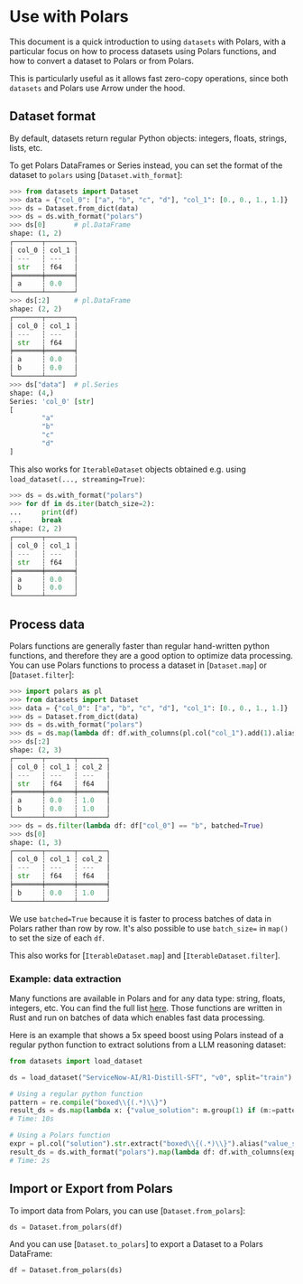# Use with Polars

This document is a quick introduction to using `datasets` with Polars, with a particular focus on how to process
datasets using Polars functions, and how to convert a dataset to Polars or from Polars.

This is particularly useful as it allows fast zero-copy operations, since both `datasets` and Polars use Arrow under the hood.

## Dataset format

By default, datasets return regular Python objects: integers, floats, strings, lists, etc.

To get Polars DataFrames or Series instead, you can set the format of the dataset to `polars` using [`Dataset.with_format`]:

```py
>>> from datasets import Dataset
>>> data = {"col_0": ["a", "b", "c", "d"], "col_1": [0., 0., 1., 1.]}
>>> ds = Dataset.from_dict(data)
>>> ds = ds.with_format("polars")
>>> ds[0]       # pl.DataFrame
shape: (1, 2)
┌───────┬───────┐
│ col_0 ┆ col_1 │
│ ---   ┆ ---   │
│ str   ┆ f64   │
╞═══════╪═══════╡
│ a     ┆ 0.0   │
└───────┴───────┘
>>> ds[:2]      # pl.DataFrame
shape: (2, 2)
┌───────┬───────┐
│ col_0 ┆ col_1 │
│ ---   ┆ ---   │
│ str   ┆ f64   │
╞═══════╪═══════╡
│ a     ┆ 0.0   │
│ b     ┆ 0.0   │
└───────┴───────┘
>>> ds["data"]  # pl.Series
shape: (4,)
Series: 'col_0' [str]
[
        "a"
        "b"
        "c"
        "d"
]
```

This also works for `IterableDataset` objects obtained e.g. using `load_dataset(..., streaming=True)`:

```py
>>> ds = ds.with_format("polars")
>>> for df in ds.iter(batch_size=2):
...     print(df)
...     break
shape: (2, 2)
┌───────┬───────┐
│ col_0 ┆ col_1 │
│ ---   ┆ ---   │
│ str   ┆ f64   │
╞═══════╪═══════╡
│ a     ┆ 0.0   │
│ b     ┆ 0.0   │
└───────┴───────┘
```

## Process data

Polars functions are generally faster than regular hand-written python functions, and therefore they are a good option to optimize data processing. You can use Polars functions to process a dataset in [`Dataset.map`] or [`Dataset.filter`]:

```python
>>> import polars as pl
>>> from datasets import Dataset
>>> data = {"col_0": ["a", "b", "c", "d"], "col_1": [0., 0., 1., 1.]}
>>> ds = Dataset.from_dict(data)
>>> ds = ds.with_format("polars")
>>> ds = ds.map(lambda df: df.with_columns(pl.col("col_1").add(1).alias("col_2")), batched=True)
>>> ds[:2]
shape: (2, 3)
┌───────┬───────┬───────┐
│ col_0 ┆ col_1 ┆ col_2 │
│ ---   ┆ ---   ┆ ---   │
│ str   ┆ f64   ┆ f64   │
╞═══════╪═══════╪═══════╡
│ a     ┆ 0.0   ┆ 1.0   │
│ b     ┆ 0.0   ┆ 1.0   │
└───────┴───────┴───────┘
>>> ds = ds.filter(lambda df: df["col_0"] == "b", batched=True)
>>> ds[0]
shape: (1, 3)
┌───────┬───────┬───────┐
│ col_0 ┆ col_1 ┆ col_2 │
│ ---   ┆ ---   ┆ ---   │
│ str   ┆ f64   ┆ f64   │
╞═══════╪═══════╪═══════╡
│ b     ┆ 0.0   ┆ 1.0   │
└───────┴───────┴───────┘
```

We use `batched=True` because it is faster to process batches of data in Polars rather than row by row. It's also possible to use `batch_size=` in `map()` to set the size of each `df`.

This also works for [`IterableDataset.map`] and [`IterableDataset.filter`].

### Example: data extraction

Many functions are available in Polars and for any data type: string, floats, integers, etc. You can find the full list [here](https://docs.pola.rs/api/python/stable/reference/expressions/functions.html). Those functions are written in Rust and run on batches of data which enables fast data processing.

Here is an example that shows a 5x speed boost using Polars instead of a regular python function to extract solutions from a LLM reasoning dataset:

```python
from datasets import load_dataset

ds = load_dataset("ServiceNow-AI/R1-Distill-SFT", "v0", split="train")

# Using a regular python function
pattern = re.compile("boxed\\{(.*)\\}")
result_ds = ds.map(lambda x: {"value_solution": m.group(1) if (m:=pattern.search(x["solution"])) else None})
# Time: 10s

# Using a Polars function
expr = pl.col("solution").str.extract("boxed\\{(.*)\\}").alias("value_solution")
result_ds = ds.with_format("polars").map(lambda df: df.with_columns(expr), batched=True)
# Time: 2s
```

## Import or Export from Polars

To import data from Polars, you can use [`Dataset.from_polars`]:

```python
ds = Dataset.from_polars(df)
```

And you can use [`Dataset.to_polars`] to export a Dataset to a Polars DataFrame:


```python
df = Dataset.from_polars(ds)
```
